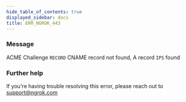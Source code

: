 ```yaml
---
hide_table_of_contents: true
displayed_sidebar: docs
title: ERR_NGROK_443
---
```


### Message

ACME Challenge `RECORD` CNAME record not found, A record `IPS` found

### Further help

If you're having trouble resolving this error, please reach out to [support@ngrok.com](mailto:support@ngrok.com?subject=Help%20with%20ERR_NGROK_443)
